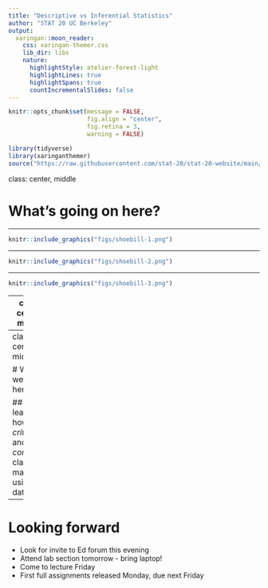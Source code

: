 ```yaml
---
title: "Descriptive vs Inferential Statistics"
author: "STAT 20 UC Berkeley"
output:
  xaringan::moon_reader:
    css: xaringan-themer.css
    lib_dir: libs
    nature:
      highlightStyle: atelier-forest-light
      highlightLines: true
      highlightSpans: true
      countIncrementalSlides: false
---
```


```r
knitr::opts_chunk$set(message = FALSE, 
                      fig.align = "center",
                      fig.retina = 3,
                      warning = FALSE)

library(tidyverse)
library(xaringanthemer)
source("https://raw.githubusercontent.com/stat-20/stat-20-website/main/xaringan-theme.R")
```

class: center, middle

# What's going on here?

---

```r
knitr::include_graphics("figs/shoebill-1.png")
```


---

```r
knitr::include_graphics("figs/shoebill-2.png")
```


---

```r
knitr::include_graphics("figs/shoebill-3.png")
```

---
class: center, middle

# Why we're here

---
class: center, middle

# Why we're here

## To learn how to *critique* and *construct* claims made using data


---
# Looking forward

- Look for invite to Ed forum this evening
- Attend lab section tomorrow - bring laptop!
- Come to lecture Friday
- First full assignments released Monday, due next Friday